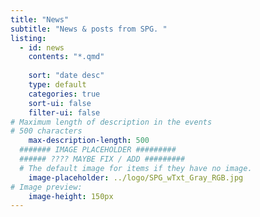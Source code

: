 ```yaml
---
title: "News"
subtitle: "News & posts from SPG. "
listing:
  - id: news
    contents: "*.qmd"
  
    sort: "date desc"
    type: default
    categories: true
    sort-ui: false
    filter-ui: false
# Maximum length of description in the events 
# 500 characters
    max-description-length: 500
  ####### IMAGE PLACEHOLDER #########
  ###### ???? MAYBE FIX / ADD #########
  # The default image for items if they have no image.
    image-placeholder: ../logo/SPG_wTxt_Gray_RGB.jpg
# Image preview:
    image-height: 150px
---
```

